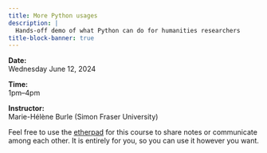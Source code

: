 ```yaml
---
title: More Python usages
description: |
  Hands-off demo of what Python can do for humanities researchers
title-block-banner: true
---
```


:::{.topdef}

**Date:** \
Wednesday June 12, 2024

**Time:** \
1pm–4pm

**Instructor:** \
Marie-Hélène Burle (Simon Fraser University)

:::

:::{.note}

Feel free to use the [etherpad](https://etherpad.wikimedia.org/p/dhsi24) for this course to share notes or communicate among each other. It is entirely for you, so you can use it however you want.

:::
